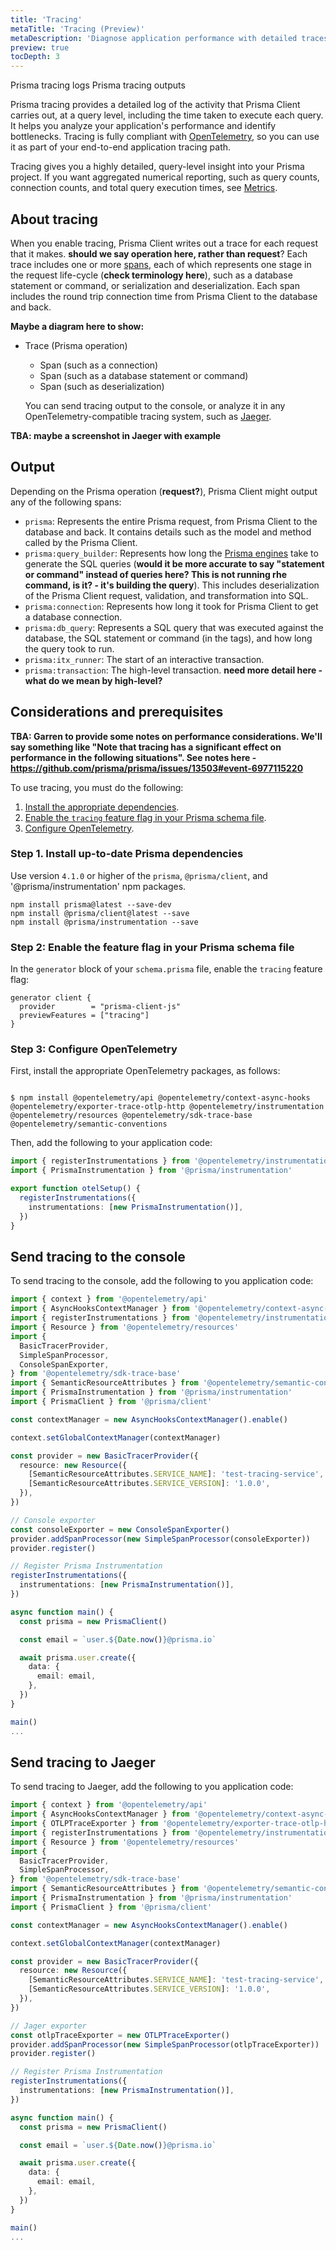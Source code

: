 ```yaml
---
title: 'Tracing'
metaTitle: 'Tracing (Preview)'
metaDescription: 'Diagnose application performance with detailed traces of each query.'
preview: true
tocDepth: 3
---
```


<TopBlock>

Prisma tracing logs
Prisma tracing outputs

Prisma tracing provides a detailed log of the activity that Prisma Client carries out, at a query level, including the time taken to execute each query. It helps you analyze your application's performance and identify bottlenecks. Tracing is fully compliant with [OpenTelemetry](https://opentelemetry.io/), so you can use it as part of your end-to-end application tracing path.

<Admonition type="info">

Tracing gives you a highly detailed, query-level insight into your Prisma project. If you want aggregated numerical reporting, such as query counts, connection counts, and total query execution times, see [Metrics](/concepts/components/prisma-client/metrics).

</Admonition>

</TopBlock>

## About tracing

When you enable tracing, Prisma Client writes out a trace for each request that it makes. **should we say operation here, rather than request**? Each trace includes one or more [spans](https://www.jaegertracing.io/docs/1.35/architecture/#span), each of which represents one stage in the request life-cycle (**check terminology here**), such as a database statement or command, or serialization and deserialization. Each span includes the round trip connection time from Prisma Client to the database and back.

**Maybe a diagram here to show:**

- Trace (Prisma operation)

  - Span (such as a connection)
  - Span (such as a database statement or command)
  - Span (such as deserialization)

  You can send tracing output to the console, or analyze it in any OpenTelemetry-compatible tracing system, such as [Jaeger](https://www.jaegertracing.io/).

**TBA: maybe a screenshot in Jaeger with example**

## Output

Depending on the Prisma operation (**request?**), Prisma Client might output any of the following spans:

- `prisma`: Represents the entire Prisma request, from Prisma Client to the database and back. It contains details such as the model and method called by the Prisma Client.
- `prisma:query_builder`: Represents how long the [Prisma engines](/concepts/components/prisma-engines) take to generate the SQL queries (**would it be more accurate to say "statement or command" instead of queries here? This is not running rhe command, is it? - it's building the query**). This includes deserialization of the Prisma Client request, validation, and transformation into SQL.
- `prisma:connection`: Represents how long it took for Prisma Client to get a database connection.
- `prisma:db_query`: Represents a SQL query that was executed against the database, the SQL statement or command (in the tags), and how long the query took to run.
- `prisma:itx_runner`: The start of an interactive transaction.
- `prisma:transaction`: The high-level transaction. **need more detail here - what do we mean by high-level?**

## Considerations and prerequisites

**TBA: Garren to provide some notes on performance considerations. We'll say something like "Note that tracing has a significant effect on performance in the following situations". See notes here - https://github.com/prisma/prisma/issues/13503#event-6977115220**

To use tracing, you must do the following:

1. [Install the appropriate dependencies](#step-1-install-up-to-date-prisma-dependencies).
1. [Enable the `tracing` feature flag in your Prisma schema file](#step-2-enable-the-feature-flag-in-your-prisma-schema-file).
1. [Configure OpenTelemetry](#step-3-configure-opentelemetry).

### Step 1. Install up-to-date Prisma dependencies

Use version `4.1.0` or higher of the `prisma`, `@prisma/client`, and '@prisma/instrumentation' npm packages.

```terminal
npm install prisma@latest --save-dev
npm install @prisma/client@latest --save
npm install @prisma/instrumentation --save
```

### Step 2: Enable the feature flag in your Prisma schema file

In the `generator` block of your `schema.prisma` file, enable the `tracing` feature flag:

```prisma
generator client {
  provider        = "prisma-client-js"
  previewFeatures = ["tracing"]
}
```

### Step 3: Configure OpenTelemetry

First, install the appropriate OpenTelemetry packages, as follows:

```console

$ npm install @opentelemetry/api @opentelemetry/context-async-hooks @opentelemetry/exporter-trace-otlp-http @opentelemetry/instrumentation @opentelemetry/resources @opentelemetry/sdk-trace-base @opentelemetry/semantic-conventions

```

Then, add the following to your application code:

```ts
import { registerInstrumentations } from '@opentelemetry/instrumentation'
import { PrismaInstrumentation } from '@prisma/instrumentation'

export function otelSetup() {
  registerInstrumentations({
    instrumentations: [new PrismaInstrumentation()],
  })
}
```

## Send tracing to the console

To send tracing to the console, add the following to you application code:

```ts
import { context } from '@opentelemetry/api'
import { AsyncHooksContextManager } from '@opentelemetry/context-async-hooks'
import { registerInstrumentations } from '@opentelemetry/instrumentation'
import { Resource } from '@opentelemetry/resources'
import {
  BasicTracerProvider,
  SimpleSpanProcessor,
  ConsoleSpanExporter,
} from '@opentelemetry/sdk-trace-base'
import { SemanticResourceAttributes } from '@opentelemetry/semantic-conventions'
import { PrismaInstrumentation } from '@prisma/instrumentation'
import { PrismaClient } from '@prisma/client'

const contextManager = new AsyncHooksContextManager().enable()

context.setGlobalContextManager(contextManager)

const provider = new BasicTracerProvider({
  resource: new Resource({
    [SemanticResourceAttributes.SERVICE_NAME]: 'test-tracing-service',
    [SemanticResourceAttributes.SERVICE_VERSION]: '1.0.0',
  }),
})

// Console exporter
const consoleExporter = new ConsoleSpanExporter()
provider.addSpanProcessor(new SimpleSpanProcessor(consoleExporter))
provider.register()

// Register Prisma Instrumentation
registerInstrumentations({
  instrumentations: [new PrismaInstrumentation()],
})

async function main() {
  const prisma = new PrismaClient()

  const email = `user.${Date.now()}@prisma.io`

  await prisma.user.create({
    data: {
      email: email,
    },
  })
}

main()
...
```

## Send tracing to Jaeger

To send tracing to Jaeger, add the following to you application code:

```ts
import { context } from '@opentelemetry/api'
import { AsyncHooksContextManager } from '@opentelemetry/context-async-hooks'
import { OTLPTraceExporter } from '@opentelemetry/exporter-trace-otlp-http'
import { registerInstrumentations } from '@opentelemetry/instrumentation'
import { Resource } from '@opentelemetry/resources'
import {
  BasicTracerProvider,
  SimpleSpanProcessor,
} from '@opentelemetry/sdk-trace-base'
import { SemanticResourceAttributes } from '@opentelemetry/semantic-conventions'
import { PrismaInstrumentation } from '@prisma/instrumentation'
import { PrismaClient } from '@prisma/client'

const contextManager = new AsyncHooksContextManager().enable()

context.setGlobalContextManager(contextManager)

const provider = new BasicTracerProvider({
  resource: new Resource({
    [SemanticResourceAttributes.SERVICE_NAME]: 'test-tracing-service',
    [SemanticResourceAttributes.SERVICE_VERSION]: '1.0.0',
  }),
})

// Jager exporter
const otlpTraceExporter = new OTLPTraceExporter()
provider.addSpanProcessor(new SimpleSpanProcessor(otlpTraceExporter))
provider.register()

// Register Prisma Instrumentation
registerInstrumentations({
  instrumentations: [new PrismaInstrumentation()],
})

async function main() {
  const prisma = new PrismaClient()

  const email = `user.${Date.now()}@prisma.io`

  await prisma.user.create({
    data: {
      email: email,
    },
  })
}

main()
...
```
